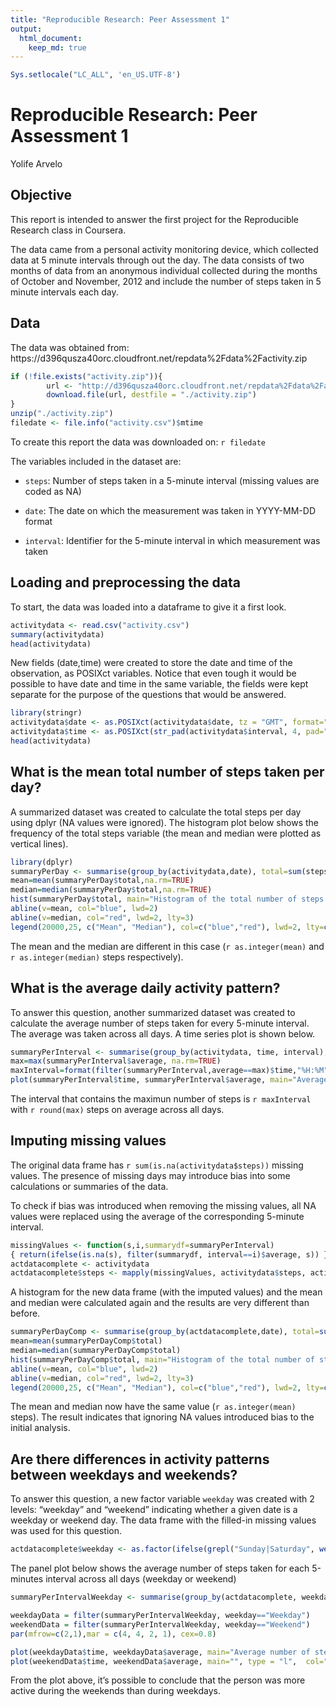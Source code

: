 ---
title: "Reproducible Research: Peer Assessment 1"
output:
  html_document:
    keep_md: true
---

```{r setlocale, echo=FALSE, message=FALSE, warning=FALSE, error=FALSE, results='hide'}
Sys.setlocale("LC_ALL", 'en_US.UTF-8')
```

# Reproducible Research: Peer Assessment 1
Yolife Arvelo

## Objective
This report is intended to answer the first project for the Reproducible
Research class in Coursera.

The data came from a personal activity monitoring device, which collected data
at 5 minute intervals through out the day. The data consists of two months of data from an
anonymous individual collected during the months of October and November, 2012 and include the
number of steps taken in 5 minute intervals each day.

## Data
The data was obtained from: https://d396qusza40orc.cloudfront.net/repdata%2Fdata%2Factivity.zip

```{r downloadFile}
if (!file.exists("activity.zip")){
        url <- "http://d396qusza40orc.cloudfront.net/repdata%2Fdata%2Factivity.zip"
        download.file(url, destfile = "./activity.zip")
}
unzip("./activity.zip")
filedate <- file.info("activity.csv")$mtime
```

To create this report the data was downloaded on: `r filedate`

The variables included in the dataset are:

- `steps`: Number of steps taken in a 5-minute interval (missing values are coded as NA)

- `date`: The date on which the measurement was taken in YYYY-MM-DD format

- `interval`: Identifier for the 5-minute interval in which measurement was taken

## Loading and preprocessing the data
To start, the data was loaded into a dataframe to give it a first look.
```{r loadViewData}
activitydata <- read.csv("activity.csv")
summary(activitydata)
head(activitydata)
```

New fields (date,time) were created to store the date and time of the observation, as POSIXct variables. Notice that even tough it would be possible to have date and time in the same variable, the fields were kept separate for the purpose of the questions that would be answered.

```{r newDateField}
library(stringr)
activitydata$date <- as.POSIXct(activitydata$date, tz = "GMT", format="%Y-%m-%d")
activitydata$time <- as.POSIXct(str_pad(activitydata$interval, 4, pad="0"), tz = "GMT", format="%H%M")
head(activitydata)
```

## What is the mean total number of steps taken per day?

A summarized dataset was created to calculate the total steps per day using dplyr (NA values were ignored). The histogram plot below shows the frequency of the total steps variable (the mean and median were plotted as vertical lines).
```{r summariseData}
library(dplyr)
summaryPerDay <- summarise(group_by(activitydata,date), total=sum(steps,na.rm=TRUE))
mean=mean(summaryPerDay$total,na.rm=TRUE)
median=median(summaryPerDay$total,na.rm=TRUE)
hist(summaryPerDay$total, main="Histogram of the total number of steps taken each day", col="lightgreen", xlab="Number of steps")
abline(v=mean, col="blue", lwd=2)
abline(v=median, col="red", lwd=2, lty=3)
legend(20000,25, c("Mean", "Median"), col=c("blue","red"), lwd=2, lty=c(1,3))
```

The mean and the median are different in this case (`r as.integer(mean)` and `r as.integer(median)` steps respectively).


## What is the average daily activity pattern?
To answer this question, another summarized dataset was created to calculate the average number of
steps taken for every 5-minute interval. The average was taken across all days. A time series plot is shown below.
```{r summariseIntervalData}
summaryPerInterval <- summarise(group_by(activitydata, time, interval), average=mean(steps,na.rm=TRUE))
max=max(summaryPerInterval$average, na.rm=TRUE)
maxInterval=format(filter(summaryPerInterval,average==max)$time,"%H:%M")
plot(summaryPerInterval$time, summaryPerInterval$average, main="Average number of steps taken per 5-minute interval", type = "l",  col="green", xlab="Average number of steps", ylab="Time interval")
```

The interval that contains the maximun number of steps is `r maxInterval` with `r round(max)` steps on average across all days.

## Imputing missing values
The original data frame has `r sum(is.na(activitydata$steps))` missing values. The presence of missing days may introduce bias into some calculations or summaries of the data.

To check if bias was introduced when removing the missing values, all NA values were replaced using
the average of the corresponding 5-minute interval.
```{r imputingNA}
missingValues <- function(s,i,summarydf=summaryPerInterval)
{ return(ifelse(is.na(s), filter(summarydf, interval==i)$average, s)) }
actdatacomplete <- activitydata
actdatacomplete$steps <- mapply(missingValues, activitydata$steps, activitydata$interval)
```

A histogram for the new data frame (with the imputed values) and the mean and median were calculated again and the results are very different than before.
```{r summariseCompleteData}
summaryPerDayComp <- summarise(group_by(actdatacomplete,date), total=sum(steps))
mean=mean(summaryPerDayComp$total)
median=median(summaryPerDayComp$total)
hist(summaryPerDayComp$total, main="Histogram of the total number of steps taken each day", col="lightgreen", xlab="Number of steps")
abline(v=mean, col="blue", lwd=2)
abline(v=median, col="red", lwd=2, lty=3)
legend(20000,25, c("Mean", "Median"), col=c("blue","red"), lwd=2, lty=c(1,3))
```

The mean and median now have the same value (`r as.integer(mean)` steps). The result indicates that ignoring NA values introduced bias to the initial analysis.

## Are there differences in activity patterns between weekdays and weekends?
To answer this question, a new factor variable `weekday` was created with 2 levels: "weekday" and "weekend" indicating whether a given date is a weekday or weekend day. The data frame with the filled-in missing values was used for this question.

```{r createWeekdayFactor}
actdatacomplete$weekday <- as.factor(ifelse(grepl("Sunday|Saturday", weekdays(actdatacomplete$date)),"Weekend", "Weekday"))
```

The panel plot below shows the average number of steps taken for each 5-minutes interval across all days (weekday or weekend)
```{r makeWeekdayPlot}
summaryPerIntervalWeekday <- summarise(group_by(actdatacomplete, weekday, time), average=mean(steps))

weekdayData = filter(summaryPerIntervalWeekday, weekday=="Weekday")
weekendData = filter(summaryPerIntervalWeekday, weekday=="Weekend")
par(mfrow=c(2,1),mar = c(4, 4, 2, 1), cex=0.8)

plot(weekdayData$time, weekdayData$average, main="Average number of steps taken per 5-minute interval (Weekday/Weekend)", type = "l",  col="green", xlab="", ylab="Steps (Weekday)")
plot(weekendData$time, weekendData$average, main="", type = "l",  col="green", xlab="Time interval", ylab="Steps (Weekend)")
```

From the plot above, it's possible to conclude that the person was more active during the weekends than during weekdays.
